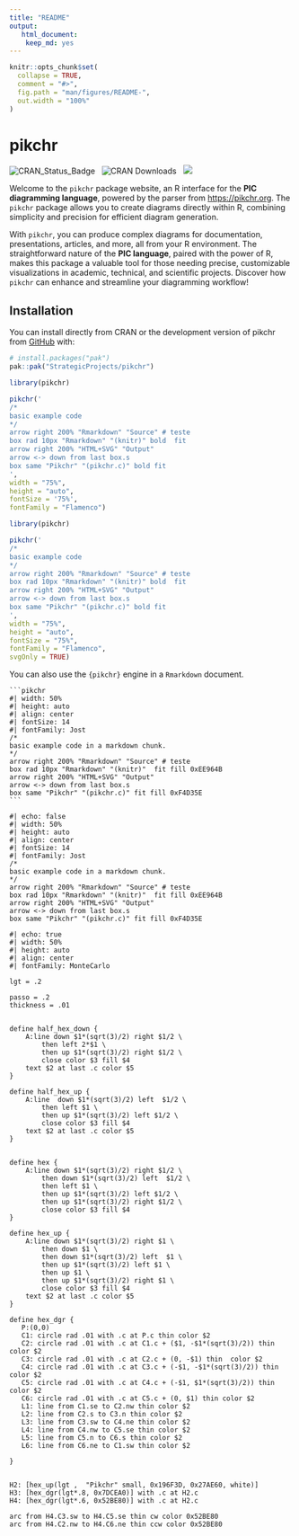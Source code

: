 ```yaml
---
title: "README"
output:
   html_document:
    keep_md: yes
---
```


<!-- README.md is generated from README.Rmd. Please edit that file -->

```r
knitr::opts_chunk$set(
  collapse = TRUE,
  comment = "#>",
  fig.path = "man/figures/README-",
  out.width = "100%"
)
```

# pikchr

<!-- badges: start -->
![CRAN_Status_Badge](https://www.r-pkg.org/badges/version/pikchr) &nbsp; 
![CRAN Downloads](https://cranlogs.r-pkg.org/badges/grand-total/pikchr) &nbsp; 
![](https://img.shields.io/badge/devel%20version-1.0.0-blue.svg)
<!-- badges: end -->


Welcome to the `pikchr` package website, an R interface for the **PIC diagramming language**, powered by the parser from <https://pikchr.org>. The `pikchr` package allows you to create diagrams directly within R, combining simplicity and precision for efficient diagram generation.

With `pikchr`, you can produce complex diagrams for documentation, presentations, articles, and more, all from your R environment. The straightforward nature of the **PIC language**, paired with the power of R, makes this package a valuable tool for those needing precise, customizable visualizations in academic, technical, and scientific projects. Discover how `pikchr` can enhance and streamline your diagramming workflow!

## Installation

You can install directly from CRAN or the development version of pikchr from [GitHub](https://github.com/) with:

```r
# install.packages("pak")
pak::pak("StrategicProjects/pikchr")
```

```r
library(pikchr)

pikchr('
/*
basic example code
*/
arrow right 200% "Rmarkdown" "Source" # teste
box rad 10px "Rmarkdown" "(knitr)" bold  fit
arrow right 200% "HTML+SVG" "Output" 
arrow <-> down from last box.s
box same "Pikchr" "(pikchr.c)" bold fit
',
width = "75%", 
height = "auto",
fontSize = '75%',
fontFamily = "Flamenco")
```

```r
library(pikchr)

pikchr('
/*
basic example code
*/
arrow right 200% "Rmarkdown" "Source" # teste
box rad 10px "Rmarkdown" "(knitr)" bold  fit
arrow right 200% "HTML+SVG" "Output" 
arrow <-> down from last box.s
box same "Pikchr" "(pikchr.c)" bold fit
',
width = "75%",
height = "auto",
fontSize = "75%",
fontFamily = "Flamenco", 
svgOnly = TRUE)
```


You can also use the `{pikchr}` engine in a `Rmarkdown` document.

````verbatim
```pikchr
#| width: 50%
#| height: auto
#| align: center
#| fontSize: 14
#| fontFamily: Jost
/*
basic example code in a markdown chunk.
*/
arrow right 200% "Rmarkdown" "Source" # teste
box rad 10px "Rmarkdown" "(knitr)"  fit fill 0xEE964B
arrow right 200% "HTML+SVG" "Output" 
arrow <-> down from last box.s
box same "Pikchr" "(pikchr.c)" fit fill 0xF4D35E
```
````


```pikchr
#| echo: false
#| width: 50%
#| height: auto
#| align: center
#| fontSize: 14
#| fontFamily: Jost
/*
basic example code in a markdown chunk.
*/
arrow right 200% "Rmarkdown" "Source" # teste
box rad 10px "Rmarkdown" "(knitr)"  fit fill 0xEE964B
arrow right 200% "HTML+SVG" "Output" 
arrow <-> down from last box.s
box same "Pikchr" "(pikchr.c)" fit fill 0xF4D35E
```


```pikchr
#| echo: true
#| width: 50%
#| height: auto
#| align: center
#| fontFamily: MonteCarlo

lgt = .2

passo = .2
thickness = .01


define half_hex_down { 
    A:line down $1*(sqrt(3)/2) right $1/2 \
        then left 2*$1 \
        then up $1*(sqrt(3)/2) right $1/2 \
        close color $3 fill $4
    text $2 at last .c color $5
}

define half_hex_up { 
    A:line  down $1*(sqrt(3)/2) left  $1/2 \
        then left $1 \
        then up $1*(sqrt(3)/2) left $1/2 \
        close color $3 fill $4
    text $2 at last .c color $5
}


define hex { 
    A:line down $1*(sqrt(3)/2) right $1/2 \
        then down $1*(sqrt(3)/2) left  $1/2 \
        then left $1 \
        then up $1*(sqrt(3)/2) left $1/2 \
        then up $1*(sqrt(3)/2) right $1/2 \
        close color $3 fill $4
}

define hex_up { 
    A:line down $1*(sqrt(3)/2) right $1 \
        then down $1 \
        then down $1*(sqrt(3)/2) left  $1 \
        then up $1*(sqrt(3)/2) left $1 \
        then up $1 \
        then up $1*(sqrt(3)/2) right $1 \
        close color $3 fill $4
    text $2 at last .c color $5
}

define hex_dgr {
   P:(0,0)
   C1: circle rad .01 with .c at P.c thin color $2
   C2: circle rad .01 with .c at C1.c + ($1, -$1*(sqrt(3)/2)) thin color $2
   C3: circle rad .01 with .c at C2.c + (0, -$1) thin  color $2
   C4: circle rad .01 with .c at C3.c + (-$1, -$1*(sqrt(3)/2)) thin color $2
   C5: circle rad .01 with .c at C4.c + (-$1, $1*(sqrt(3)/2)) thin color $2
   C6: circle rad .01 with .c at C5.c + (0, $1) thin color $2
   L1: line from C1.se to C2.nw thin color $2
   L2: line from C2.s to C3.n thin color $2
   L3: line from C3.sw to C4.ne thin color $2
   L4: line from C4.nw to C5.se thin color $2
   L5: line from C5.n to C6.s thin color $2
   L6: line from C6.ne to C1.sw thin color $2
   
}


H2: [hex_up(lgt ,  "Pikchr" small, 0x196F3D, 0x27AE60, white)]
H3: [hex_dgr(lgt*.8, 0x7DCEA0)] with .c at H2.c
H4: [hex_dgr(lgt*.6, 0x52BE80)] with .c at H2.c

arc from H4.C3.sw to H4.C5.se thin cw color 0x52BE80
arc from H4.C2.nw to H4.C6.ne thin ccw color 0x52BE80
```
